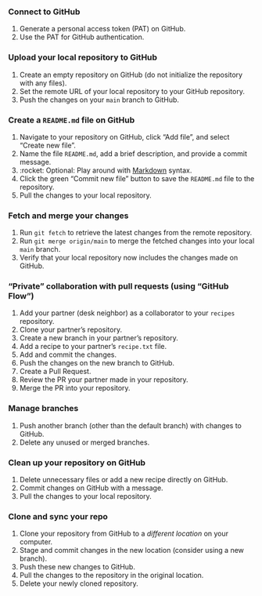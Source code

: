 ### Connect to GitHub

1.  Generate a personal access token (PAT) on GitHub.
1.  Use the PAT for GitHub authentication.

### Upload your local repository to GitHub

1.  Create an empty repository on GitHub (do not initialize the repository with any files).
1.  Set the remote URL of your local repository to your GitHub repository.
1.  Push the changes on your `main` branch to GitHub.

### Create a `README.md` file on GitHub

1.  Navigate to your repository on GitHub, click "Add file", and select "Create new file".
1.  Name the file `README.md`, add a brief description, and provide a commit message.
1.  :rocket: Optional: Play around with [Markdown](https://www.markdownguide.org/) syntax.
1.  Click the green "Commit new file" button to save the `README.md` file to the repository.
1.  Pull the changes to your local repository.

### Fetch and merge your changes

1.  Run `git fetch` to retrieve the latest changes from the remote repository.
1.  Run `git merge origin/main` to merge the fetched changes into your local `main` branch.
1.  Verify that your local repository now includes the changes made on GitHub.

### "Private" collaboration with pull requests (using "GitHub Flow")

1.  Add your partner (desk neighbor) as a collaborator to your `recipes` repository.
1.  Clone your partner's repository.
1.  Create a new branch in your partner's repository.
1.  Add a recipe to your partner's `recipe.txt` file.
1.  Add and commit the changes.
1.  Push the changes on the new branch to GitHub.
1.  Create a Pull Request.
1.  Review the PR your partner made in your repository.
1.  Merge the PR into your repository.

### Manage branches

1.  Push another branch (other than the default branch) with changes to GitHub.
1.  Delete any unused or merged branches.

### Clean up your repository on GitHub

1.  Delete unnecessary files or add a new recipe directly on GitHub.
1.  Commit changes on GitHub with a message.
1.  Pull the changes to your local repository.

### Clone and sync your repo

1.  Clone your repository from GitHub to a *different location* on your computer.
1.  Stage and commit changes in the new location (consider using a new branch).
1.  Push these new changes to GitHub.
1.  Pull the changes to the repository in the original location.
1.  Delete your newly cloned repository.
